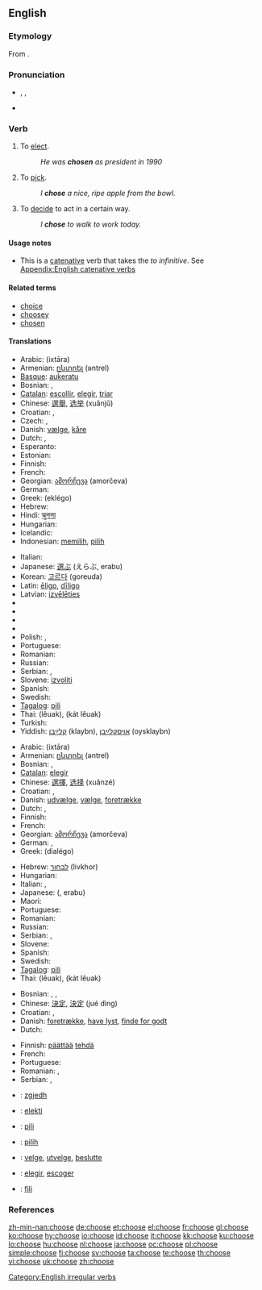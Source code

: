 ==English==
{{wikipedia|Choice}}

===Etymology===
From {{etyl|ang}} {{term|ceosan|ċēosan|lang=ang}}.

===Pronunciation===
* {{enPR|cho͞oz}}, {{IPA|/tʃuːz/}}, {{SAMPA|/tSu:z/}}
*: {{audio|en-us-choose.ogg|Audio (US)}}
*: {{rhymes|uːz}}
* {{homophones|chews}}

===Verb===
{{en-verb|chooses|choosing|chose|chosen}}

# To [[elect]].
#: ''He was '''chosen''' as president in 1990''
# To [[pick]].
#: ''I '''chose''' a nice, ripe apple from the bowl.''
# To [[decide]] to act in a certain way.
#: ''I '''chose''' to walk to work today.''

====Usage notes====
* This is a [[catenative]] verb that takes the ''to infinitive''. See [[Appendix:English catenative verbs]]

====Related terms====
* [[choice]]
* [[choosey]]
* [[chosen]]

====Translations====
{{trans-top|to elect}}
* Arabic: {{Arab|[[اختار]]}} (ixtāra)
* Armenian: [[ընտրել]] (əntrel)
* [[Basque]]: [[aukeratu]]
* Bosnian: {{t-|bs|izabrati}}, {{t|bs|odabrati}}
* [[Catalan]]: [[escollir]], [[elegir]], [[triar]]
* Chinese: [[選舉]], [[选举]] (xuǎnjǔ)
* Croatian: {{t-|hr|izabrati}}, {{t|hr|odabrati}}
* Czech: {{t-|cs|volit}}, {{t-|cs|zvolit}}
* Danish: [[vælge]], [[kåre]]
* Dutch: {{t+|nl|kiezen}}, {{t+|nl|verkiezen}}
* Esperanto: {{t-|eo|elekti|xs=Esperanto}}
* Estonian: {{t|et|valima}}
* Finnish: {{t+|fi|valita}}
* French: {{t+|fr|élire}}
* Georgian: [[ამორჩევა]] (amorčeva)
* German: {{t+|de|wählen}}
* Greek: {{t+|el|εκλέγω|sc=Grek}} (eklégo)
* Hebrew: {{t-|he|לבחור|sc=Hebr}}
* Hindi: [[चुनना]]
* Hungarian: {{t-|hu|megválaszt}}
* Icelandic: {{t+|is|velja}}
* Indonesian: [[memilih]], [[pilih]]
{{trans-mid}}
* Italian: {{t+|it|eleggere}}
* Japanese: [[選ぶ]] (えらぶ, erabu)
* Korean: [[고르다]] (goreuda)
* Latin: [[eligo|ēligo]], [[diligo|dīligo]]
* Latvian: [[izvēlēties]]
* {{trreq|Lithuanian}}
* {{trreq|Maltese}}
* {{trreq|Mongolian}}
* {{trreq|Persian}}
* Polish: {{t+|pl|wybierać}}, {{t+|pl|wybrać}}
* Portuguese: {{t+|pt|escolher}}
* Romanian: {{t+|ro|alege}}
* Russian: {{t+|ru|выбирать|tr=výbirat’|sc=Cyrl}}
* Serbian: {{t-|sr|izabrati}}, {{t|sr|odabrati}}
* Slovene: [[izvoliti]]
* Spanish: {{t+|es|elegir}}
* Swedish: {{t+|sv|välja}}
* [[Tagalog]]: [[pili]]
* Thai: {{Thai|[[เลือก]]}} (lêuak), {{Thai|[[คัดเลือก]]}} (kát lêuak)
* Turkish: {{t+|tr|seçmek}}
* Yiddish: [[קלײַבן]] (klaybn), [[אויסקלײַבן]] (oysklaybn)
{{trans-bottom}}

{{trans-top|to pick}}
* Arabic: {{Arab|[[اختار]]}} (ixtāra)
* Armenian: [[ընտրել]] (əntrel)
* Bosnian: {{t-|bs|izabrati}}, {{t|bs|odabrati}}
* [[Catalan]]: [[elegir]]
* Chinese: [[選擇]], [[选择]] (xuǎnzé)
* Croatian: {{t-|hr|izabrati}}, {{t|hr|odabrati}}
* Danish: [[udvælge]], [[vælge]], [[foretrække]]
* Dutch: {{t+|nl|kiezen}}, {{t+|nl|uitkiezen}}
* Finnish: {{t+|fi|valita}}
* French: {{t+|fr|choisir}}
* Georgian: [[ამორჩევა]] (amorčeva)
* German: {{t-|de|auswählen}}, {{t+|de|wählen}}
* Greek: {{t+|el|διαλέγω|sc=Grek}} (dialégo)
{{trans-mid}}
* Hebrew: [[לבחור]] (livkhor)
* Hungarian: {{t+|hu|kiválaszt}}
* Italian: {{t+|it|scegliere}}, {{t+|it|selezionare}}
* Japanese: {{t+|ja|選ぶ}} ({{t+|ja|えらぶ}}, erabu)
* Maori: {{t-|mi|whiri|xs=Maori}}
* Portuguese: {{t+|pt|escolher}}
* Romanian: {{t+|ro|alege}}
* Russian: {{t+|ru|выбирать|tr=výbirat’|sc=Cyrl}}
* Serbian: {{t-|sr|izabrati}}, {{t|sr|odabrati}}
* Slovene: {{t+|sl|izbrati}}
* Spanish: {{t-|es|escoger}}
* Swedish: {{t+|sv|välja}}
* [[Tagalog]]: [[pili]]
* Thai: {{Thai|[[เลือก]]}} (lêuak), {{Thai|[[คัดเลือก]]}} (kát lêuak)
{{trans-bottom}}

{{trans-top|to decide to act in a certain way}}
* Bosnian: {{t-|bs|odlučiti}}, {{t|bs|odabrati}},
* Chinese: [[決定]], [[決定]] (jué dìng)
* Croatian: {{t-|hr|odlučiti}}, {{t|hr|odabrati}}
* Danish: [[foretrække]], [[have lyst]], [[finde for godt]]
* Dutch: {{t+|nl|kiezen}}
{{trans-mid}}
* Finnish: [[päättää]] [[tehdä]]
* French: {{t+|fr|décider}}
* Portuguese: {{t+|pt|escolher}}
* Romanian: {{t-|ro|vrea}}, {{t+|ro|prefera}}
* Serbian: {{t-|sr|odlučiti}}, {{t|sr|odabrati}}
{{trans-bottom}}

{{checktrans-top}}
* {{ttbc|Albanian}}: [[zgjedh]]
* {{ttbc|Esperanto}}: [[elekti]]
* {{ttbc|Ilocano}}: [[pili]]
* {{ttbc|Indonesian}}: [[pilih]]
{{checktrans-mid}}
* {{ttbc|Norwegian}}: [[velge]], [[utvelge]], [[beslutte]]
* {{ttbc|Spanish}}: [[elegir]], [[escoger]]
* {{ttbc|Tongan}}: [[fili]]
{{checktrans-bottom}}

===References===
{{R:Century 1911}}
{{R:Webster 1913}}

[[Category:English irregular verbs]]

[[zh-min-nan:choose]]
[[de:choose]]
[[et:choose]]
[[el:choose]]
[[fr:choose]]
[[gl:choose]]
[[ko:choose]]
[[hy:choose]]
[[io:choose]]
[[id:choose]]
[[it:choose]]
[[kk:choose]]
[[ku:choose]]
[[lo:choose]]
[[hu:choose]]
[[nl:choose]]
[[ja:choose]]
[[oc:choose]]
[[pl:choose]]
[[simple:choose]]
[[fi:choose]]
[[sv:choose]]
[[ta:choose]]
[[te:choose]]
[[th:choose]]
[[vi:choose]]
[[uk:choose]]
[[zh:choose]]